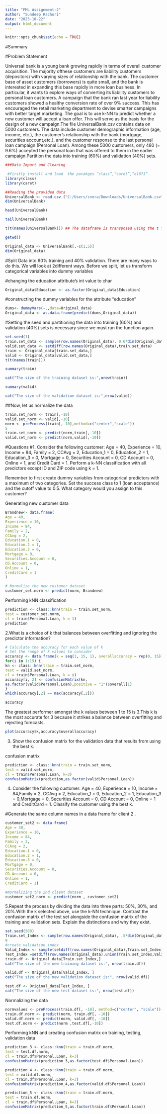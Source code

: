 ---
title: "FML Assignment-2"
author: "Sundeep Rachuri"
date: "2023-10-22"
output: html_document
---

```{r setup, include=FALSE}
knitr::opts_chunk$set(echo = TRUE)
```
#Summary

#Problem Statement

Universal bank is a young bank growing rapidly in terms of overall customer acquisition. The majority ofthese customers are liability customers (depositors) with varying sizes of relationship with the bank. The customer base of asset customers (borrowers) is quite small, and the bank is interested in expanding this base rapidly in more loan business. In particular, it wants to explore ways of converting its liability customers to personal loan customers. A campaign that the bank ran last year for liability customers showed a healthy conversion rate of over
9% success. This has encouraged the retail marketing department to devise smarter campaigns with better target marketing. The goal is to use k-NN to predict whether a new customer will accept a loan offer. This will serve as the basis for the design of a new campaign.The file UniversalBank.csv contains data on 5000 customers. The data include customer demographic information (age, income, etc.), the customer’s relationship with the bank (mortgage, securities account,etc.), and the customer response to the last personal loan campaign (Personal Loan). Among these 5000 customers, only 480 (= 9.6%) accepted the personal loan that was offered to them in the earlier campaign.Partition the data into training (60%) and validation (40%) sets.


```{r}
###Data Import and Cleaning

 #firstly install and load  the pacakges “class”,“caret”,“e1071”
library(class)
library(caret)
```
```{r}
##Reading the provided data 
UniversalBank <- read.csv ("C:/Users/snnra/Downloads/UniversalBank.csv")
dim(UniversalBank)
```
```{r}
head(UniversalBank)
```

```{r}
tail(UniversalBank)
```
```{r}
t(t(names(UniversalBank))) ## The dataframe is transposed using the t function.
```
```{r}
getwd()
```
```{r}
Original_data <- UniversalBank[,-c(1,5)]
dim(Original_data)
```
#Split Data into 60% training and 40% validation. There are many ways to do this. We will look at 2different ways. Before we split, let us transform categorical variables into dummy variables

#changing the education attribute's int value to char
```{r}
Original_data$Education <- as.factor(Original_data$Education)

```
#constructing the dummy variables for the attribute "education"
```{r}
dums<- dummyVars(~.,data=Original_data)
Original_data <- as.data.frame(predict(dums,Original_data))
```

#Setting the seed and partitioning the data into training (60%) and validation (40%) sets is necessary since we must run the function again.

```{r}
set.seed(1)
train.set_data <- sample(row.names(Original_data), 0.6*dim(Original_data)[1])
valid.set_data <- setdiff(row.names(Original_data),train.set_data)
train <- Original_data[train.set_data,]
valid <- Original_data[valid.set_data,]
t(t(names(train)))
```
```{r}
summary(train)
```

```{r}
cat("The size of the training dataset is:",nrow(train))

```
```{r}
summary(valid)

```

```{r}
cat("The size of the validation dataset is:",nrow(valid))
```
##Now, let us normalize the data

```{r}
train.set_norm <- train[,-10]
valid.set_norm <- valid[,-10]
norm <- preProcess(train[,-10],method=c("center","scale"))
5
train.set_norm <- predict(norm,train[,-10])
valid.set_norm <- predict(norm,valid[,-10])

```
#Questions
#1.
Consider the following customer:
Age = 40, Experience = 10, Income = 84, Family = 2, CCAvg = 2, Education_1 = 0, Education_2 = 1, Education_3 = 0, Mortgage = 0, Securities Account = 0, CD Account = 0, Online = 1, and Credit Card = 1. Perform a k-NN classification with all predictors except ID and ZIP code using k = 1.

Remember to first create dummy variables from categorical predictors with a maximum of two categories. Set the success class to 1 (loan acceptance) and the cutoff value to 0.5. What category would you assign to this customer?

Generating new customer data

```{r}
Brandnew<- data.frame(
Age = 40,
Experience = 10,
Income = 84,
Family = 2,
CCAvg = 2,
Education.1 = 0,
Education.2 = 1,
Education.3 = 0,
Mortgage = 0,
Securities.Account = 0,
CD.Account = 0,
Online = 1,
CreditCard = 1
)

# Normalize the new customer dataset
customer_set.norm <- predict(norm, Brandnew)

```

Performing kNN classification

```{r}
prediction <- class::knn(train = train.set_norm,
test = customer_set.norm,
cl = train$Personal.Loan, k = 1)
prediction

```

2.What is a choice of k that balances between overfitting and ignoring the predictor information?

```{r}
# Calculate the accuracy for each value of k
# Set the range of k values to consider
accuracy <- data.frame(k = seq(1, 15, 1), overallaccuracy = rep(0, 15))
for(i in 1:15) {
kn <- class::knn(train = train.set_norm,
test = valid.set_norm,
cl = train$Personal.Loan, k = i)
accuracy[i, 2] <- confusionMatrix(kn,
as.factor(valid$Personal.Loan),positive = "1")$overall[1]
}
which(accuracy[,2] == max(accuracy[,2]))
```
```{r}
accuracy
```
The greatest performer amongst the k values between 1 to 15 is 3.This k is the most accurate for 3 because it strikes a balance between overfitting and rejecting forecasts.

```{r}
plot(accuracy$k,accuracy$overallaccuracy)
```
 3. Show the confusion matrix for the validation data that results from using the best k.
 

confusion matrix

```{r}
prediction <- class::knn(train = train.set_norm,
test = valid.set_norm,
cl = train$Personal.Loan, k=3)
confusionMatrix(prediction,as.factor(valid$Personal.Loan))
```

4. Consider the following customer: Age = 40, Experience = 10, Income =
84,Family = 2, CCAvg = 2, Education_1 = 0, Education_2 = 1, Education_3
= 0,Mortgage = 0, Securities Account = 0, CD Account = 0, Online = 1 and
CreditCard = 1. Classify the customer using the best k.


#Generate the same column names in a data frame for client 2 .
```{r}
customer_set2 <- data.frame(
Age = 40,
Experience = 10,
Income = 84,
Family = 2,
CCAvg = 2,
Education.1 = 0,
Education.2 = 1,
Education.3 = 0,
Mortgage = 0,
Securities.Account = 0,
CD.Account = 0,
Online = 1,
CreditCard = 1)

#Normalizing the 2nd client dataset
customer_set2_norm <- predict(norm , customer_set2)
```

5.Repeat the process by dividing the data into three parts: 50%, 30%, and 20%.With the k selected above, use the k-NN technique. Contrast the confusion matrix of the test set alongside the confusion matrix of the training and validation sets. Explain the distinctions and why they exist.

```{r}
set.seed(500)
Train.set_Index <- sample(row.names(Original_data), .5*dim(Original_data)[1])#create train index
9
#create validation index
Valid_Index <- sample(setdiff(row.names(Original_data),Train.set_Index),.3*dim(Original_data)[1])
Test_Index =setdiff(row.names(Original_data),union(Train.set_Index,Valid_Index))#create test index
train.df <- Original_data[Train.set_Index,]
cat("The size of the new training dataset is:", nrow(train.df))

valid.df <- Original_data[Valid_Index, ]
cat("The size of the new validation dataset is:", nrow(valid.df))

test.df <- Original_data[Test_Index, ]
cat("The size of the new test dataset is:", nrow(test.df))

```
Normalizing the data

```{r}
normvalues <- preProcess(train.df[, -10], method=c("center", "scale"))
train.df.norm <- predict(norm, train.df[, -10])
valid.df.norm <- predict(norm, valid.df[, -10])
test.df.norm <- predict(norm ,test.df[,-10])
```

Performing kNN and creating confusion matrix on training, testing, validation data

```{r}
prediction_3 <- class::knn(train = train.df.norm,
test = test.df.norm,
cl = train.df$Personal.Loan, k=3)
confusionMatrix(prediction_3,as.factor(test.df$Personal.Loan))
```
```{r}
prediction_4 <- class::knn(train = train.df.norm,
test = valid.df.norm,
cl = train.df$Personal.Loan, k=3)
confusionMatrix(prediction_4,as.factor(valid.df$Personal.Loan))
```
```{r}
prediction_5 <- class::knn(train = train.df.norm,
test = train.df.norm,
cl = train.df$Personal.Loan, k=3)
confusionMatrix(prediction_5,as.factor(train.df$Personal.Loan))
```



